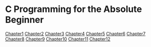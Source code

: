 = C Programming for the Absolute Beginner =

[[Chapter1]]
[[Chapter2]]
[[Chapter3]]
[[Chapter4]]
[[Chapter5]]
[[Chapter6]]
[[Chapter7]]
[[Chapter8]]
[[Chapter9]]
[[Chapter10]]
[[Chapter11]]
[[Chapter12]]
